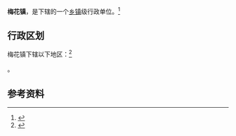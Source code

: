 {{中国乡级行政区|32/13/24/107/000}}

'''梅花镇'''，是{{PRC admin/fullname|32/13/24/107/000|3}}下辖的一个[[乡镇|乡镇]]级行政单位。<ref>{{PRC admin/ref sgc|{{PRC admin/parent|32/13/24/107/000}}}}</ref>

== 行政区划 ==

梅花镇下辖以下地区：<ref>{{PRC admin/ref sgc|32/13/24/107/000}}</ref>

{{PRC admin/children|32/13/24/107/000}}。

== 参考资料 ==

{{reflist}}

{{PRC admin/navcat|32/13/24/107/000}}
{{江苏行政区划小作品}}